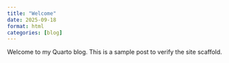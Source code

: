 ```yaml
---
title: "Welcome"
date: 2025-09-18
format: html
categories: [blog]
---
```


Welcome to my Quarto blog. This is a sample post to verify the site scaffold.
